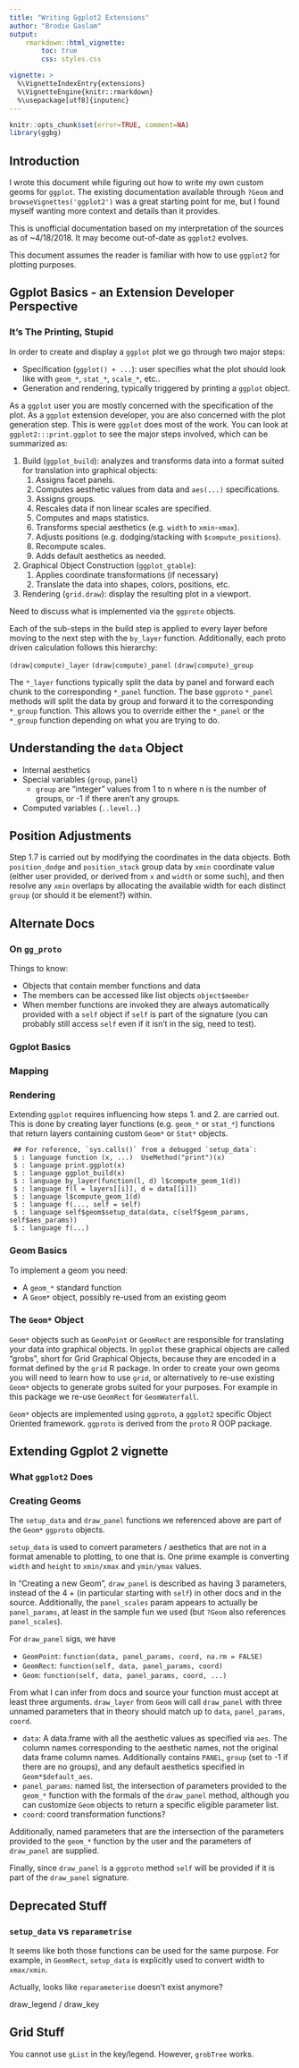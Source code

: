 ```yaml
---
title: "Writing Ggplot2 Extensions"
author: "Brodie Gaslam"
output:
    rmarkdown::html_vignette:
        toc: true
        css: styles.css

vignette: >
  %\VignetteIndexEntry{extensions}
  %\VignetteEngine{knitr::rmarkdown}
  %\usepackage[utf8]{inputenc}
---
```


```r
knitr::opts_chunk$set(error=TRUE, comment=NA)
library(ggbg)
```

## Introduction

I wrote this document while figuring out how to write my own custom geoms for
`ggplot`.  The existing documentation available through `?Geom` and
`browseVignettes('ggplot2')` was a great starting point for me, but I found
myself wanting more context and details than it provides.

This is unofficial documentation based on my interpretation of the sources as of
~4/18/2018.  It may become out-of-date as `ggplot2` evolves.

This document assumes the reader is familiar with how to use `ggplot2` for
plotting purposes.


## Ggplot Basics - an Extension Developer Perspective

### It's The Printing, Stupid

In order to create and display a `ggplot` plot we go through two major steps:

* Specification (`ggplot() + ...`): user specifies what the plot
   should look like with `geom_*`, `stat_*`, `scale_*`, etc..
* Generation and rendering, typically triggered by printing a `ggplot`
   object.

As a `ggplot` user you are mostly concerned with the specification of the plot.
As a `ggplot` extension developer, you are also concerned with the plot
generation step.  This is were `ggplot` does most of the work.  You can look at
`ggplot2:::print.ggplot` to see the major steps involved, which can be
summarized as:

1. Build (`ggplot_build`): analyzes and transforms data into a format suited for
   translation into graphical objects:
    1. Assigns facet panels.
    2. Computes aesthetic values from data and `aes(...)` specifications.
    3. Assigns groups.
    4. Rescales data if non linear scales are specified.
    5. Computes and maps statistics.
    6. Transforms special aesthetics (e.g. `width` to `xmin`-`xmax`).
    7. Adjusts positions (e.g. dodging/stacking with `$compute_positions`).
    8. Recompute scales.
    9. Adds default aesthetics as needed.
2. Graphical Object Construction (`ggplot_gtable`):
    1. Applies coordinate transformations (if necessary)
    2. Translate the data into shapes, colors, positions, etc.
3. Rendering (`grid.draw`): display the resulting plot in a viewport.

Need to discuss what is implemented via the `ggproto` objects.

Each of the sub-steps in the build step is applied to every layer before moving
to the next step with the `by_layer` function.  Additionally, each proto driven
calculation follows this hierarchy:

`(draw|compute)_layer`
`(draw|compute)_panel`
`(draw|compute)_group`

The `*_layer` functions typically split the data by panel and forward each
chunk to the corresponding `*_panel` function.  The base `ggproto` `*_panel`
methods will split the data by group and forward it to the corresponding
`*_group` function.  This allows you to override either the `*_panel` or the
`*_group` function depending on what you are trying to do.

## Understanding the `data` Object

* Internal aesthetics
* Special variables (`group`, `panel`)
  * `group` are "integer" values from 1 to n where n is the number of groups, or
    -1 if there aren't any groups.
* Computed variables (`..level..`)

## Position Adjustments

Step 1.7 is carried out by modifying the coordinates in the data objects.
Both `position_dodge` and `position_stack` group data by `xmin` coordinate value
(either user provided, or derived from `x` and `width` or some such), and then
resolve any `xmin` overlaps by allocating the available width for each distinct
`group` (or should it be element?) within.

## Alternate Docs

### On `gg_proto`

Things to know:

* Objects that contain member functions and data
* The members can be accessed like list objects `object$member`
* When member functions are invoked they are always automatically provided with
  a `self` object if `self` is part of the signature (you can probably still
  access `self` even if it isn't in the sig, need to test).

### Ggplot Basics

### Mapping


### Rendering



Extending `ggplot` requires influencing how steps 1. and 2. are carried out.
This is done by creating layer functions (e.g. `geom_*` or `stat_*`) functions that return layers containing custom `Geom*` or `Stat*` objects.



```
 ## For reference, `sys.calls()` from a debugged `setup_data`:
 $ : language function (x, ...)  UseMethod("print")(x)
 $ : language print.ggplot(x)
 $ : language ggplot_build(x)
 $ : language by_layer(function(l, d) l$compute_geom_1(d))
 $ : language f(l = layers[[i]], d = data[[i]])
 $ : language l$compute_geom_1(d)
 $ : language f(..., self = self)
 $ : language self$geom$setup_data(data, c(self$geom_params, self$aes_params))
 $ : language f(...)
```

### Geom Basics

To implement a geom you need:

* A `geom_*` standard function
* A `Geom*` object, possibly re-used from an existing geom

### The `Geom*` Object

`Geom*` objects such as `GeomPoint` or `GeomRect` are responsible for
translating your data into graphical objects.  In `ggplot` these graphical
objects are called "grobs", short for Grid Graphical Objects, because they are
encoded in a format defined by the `grid` R package.  In order to create your
own geoms you will need to learn how to use `grid`, or alternatively to re-use
existing `Geom*` objects to generate grobs suited for your purposes.  For
example in this package we re-use `GeomRect` for `GeomWaterfall`.

`Geom*` objects are implemented using `ggproto`, a `ggplot2` specific Object
Oriented framework.  `ggproto` is derived from the `proto` R OOP package.



## Extending Ggplot 2 vignette

### What `ggplot2` Does

### Creating Geoms

The `setup_data` and `draw_panel` functions we referenced above are part of the
`Geom*` `ggproto` objects.

`setup_data` is used to convert parameters / aesthetics that are not in a format
amenable to plotting, to one that is.  One prime example is converting `width`
and `height` to `xmin/xmax` and `ymin/ymax` values.


In "Creating a new Geom", `draw_panel` is described as having 3 parameters,
instead of the 4 + (in particular starting with `self`) in other docs and in the
source.  Additionally, the `panel_scales` param appears to actually be
`panel_params`, at least in the sample fun we used (but `?Geom` also references
`panel_scales`).

For `draw_panel` sigs, we have

* `GeomPoint`: `function(data, panel_params, coord, na.rm = FALSE)`
* `GeomRect`: `function(self, data, panel_params, coord)`
* `Geom`: `function(self, data, panel_params, coord, ...)`

From what I can infer from docs and source your function must accept at least
three arguments.  `draw_layer` from `Geom` will call `draw_panel` with three
unnamed parameters that in theory should match up to `data`, `panel_params`,
`coord`.

* `data`: A data.frame with all the aesthetic values as specified via `aes`.
  The column names corresponding to the aesthetic names, not the original data
  frame column names.  Additionally contains `PANEL`, `group` (set to -1 if
  there are no groups), and any default aesthetics specified in
  `Geom*$default_aes`.
* `panel_params`: named list, the intersection of parameters provided to the
  `geom_*` function with the formals of the `draw_panel` method, although you
  can customize `Geom` objects to return a specific eligible parameter list.
* `coord`: coord transformation functions?

Additionally, named parameters that are the intersection of the parameters
provided to the `geom_*` function by the user and the parameters of `draw_panel`
are supplied.

Finally, since `draw_panel` is a `ggproto` method `self` will be provided if it
is part of the `draw_panel` signature.

## Deprecated Stuff

### `setup_data` vs `reparametrise`

It seems like both those functions can be used for the same purpose.  For
example, in `GeomRect`, `setup_data` is explicitly used to convert width to
`xmax/xmin`.

Actually, looks like `reparameterise` doesn't exist anymore?

draw_legend / draw_key

## Grid Stuff

You cannot use `gList` in the key/legend.  However, `grobTree` works.

